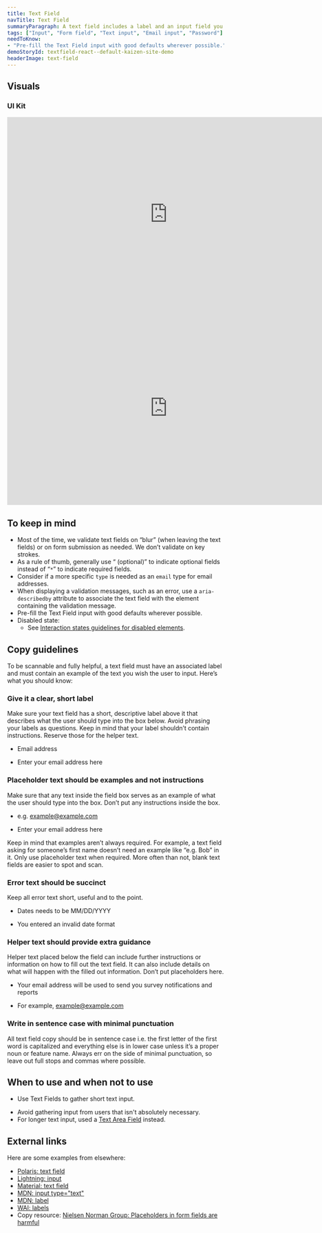 ```yaml
---
title: Text Field
navTitle: Text Field
summaryParagraph: A text field includes a label and an input field you can type text into.
tags: ["Input", "Form field", "Text input", "Email input", "Password"]
needToKnow:
- "Pre-fill the Text Field input with good defaults wherever possible."
demoStoryId: textfield-react--default-kaizen-site-demo
headerImage: text-field
---
```




## Visuals

### UI Kit

<iframe style="border: none;" width="744" height="450" src="https://www.figma.com/embed?embed_host=share&url=https%3A%2F%2Fwww.figma.com%2Ffile%2Fe3TyAOZKfLg9cA01Iy1Mgm%2FKaizen-Site-embed%3Fnode-id%3D205%253A11577" allowfullscreen></iframe>

<iframe style="border: none;" width="744" height="450" src="https://www.figma.com/embed?embed_host=share&url=https%3A%2F%2Fwww.figma.com%2Ffile%2Fe3TyAOZKfLg9cA01Iy1Mgm%2FKaizen-Site-embed%3Fnode-id%3D205%253A12677" allowfullscreen></iframe>

## To keep in mind

* Most of the time, we validate text fields on “blur” (when leaving the text fields) or on form submission as needed. We don’t validate on key strokes.
* As a rule of thumb, generally use “ (optional)” to indicate optional fields instead of “`*`” to indicate required fields.
* Consider if a more specific `type` is needed as an `email` type for email addresses.
* When displaying a validation messages, such as an error, use a `aria-describedby` attribute to associate the text field with the element containing the validation message.
* Pre-fill the Text Field input with good defaults wherever possible.
* Disabled state:
    * See [Interaction states guidelines for disabled elements](/guidelines/interaction-states#disabled-state).

## Copy guidelines

To be scannable and fully helpful, a text field must have an associated label and must contain an example of the text you wish the user to input. Here’s what you should know:

### Give it a clear, short label

Make sure your text field has a short, descriptive label above it that describes what the user should type into the box below. Avoid phrasing your labels as questions. Keep in mind that your label shouldn’t contain instructions. Reserve those for the helper text. 

<DoAndDontContainer>
<Do>

- Email address

</Do>

<Dont>

- Enter your email address here

</Dont>
</DoAndDontContainer>

### Placeholder text should be examples and not instructions

Make sure that any text inside the field box serves as an example of what the user should type into the box. Don’t put any instructions inside the box. 

<DoAndDontContainer>
<Do>

- e.g. example@example.com

</Do>

<Dont>

- Enter your email address here

</Dont>
</DoAndDontContainer>

Keep in mind that examples aren’t always required. For example, a text field asking for someone’s first name doesn’t need an example like “e.g. Bob” in it. Only use placeholder text when required. More often than not, blank text fields are easier to spot and scan.

### Error text should be succinct

Keep all error text short, useful and to the point.

<DoAndDontContainer>
<Do>

- Dates needs to be MM/DD/YYYY

</Do>

<Dont>

- You entered an invalid date format

</Dont>
</DoAndDontContainer>

### Helper text should provide extra guidance

Helper text placed below the field can include further instructions or information on how to fill out the text field. It can also include details on what will happen with the filled out information. Don’t put placeholders here.

<DoAndDontContainer>
<Do>

- Your email address will be used to send you survey notifications and reports

</Do>

<Dont>

- For example, example@example.com

</Dont>
</DoAndDontContainer>

### Write in sentence case with minimal punctuation

All text field copy should be in sentence case i.e. the first letter of the first word is capitalized and everything else is in lower case unless it’s a proper noun or feature name. Always err on the side of minimal punctuation, so leave out full stops and commas where possible.

## When to use and when not to use

<WhenToUseAndWhenNotToUse>
<WhenToUse>

* Use Text Fields to gather short text input.

</WhenToUse>
<WhenNotToUse>

* Avoid gathering input from users that isn't absolutely necessary.
* For longer text input, used a [Text Area Field](/components/text-area-field) instead.

</WhenNotToUse>
</WhenToUseAndWhenNotToUse>

## External links

Here are some examples from elsewhere:

- [Polaris: text field](https://polaris.shopify.com/components/forms/text-field)
- [Lightning: input](https://www.lightningdesignsystem.com/components/input/)
- [Material: text field](https://material.io/design/components/text-fields.html)
- [MDN: input type="text"](https://developer.mozilla.org/en-US/docs/Web/HTML/Element/input/text)
- [MDN: label](https://developer.mozilla.org/en-US/docs/Web/HTML/Element/label)
- [WAI: labels](https://www.w3.org/WAI/tutorials/forms/labels/)
- Copy resource: [Nielsen Norman Group: Placeholders in form fields are harmful](https://www.nngroup.com/articles/form-design-placeholders/)

